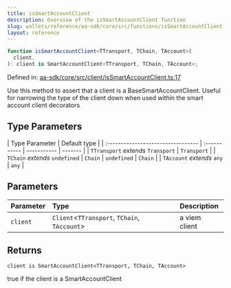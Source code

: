 ```yaml
---
title: isSmartAccountClient
description: Overview of the isSmartAccountClient function
slug: wallets/reference/aa-sdk/core/src/functions/isSmartAccountClient
layout: reference
---
```


```ts
function isSmartAccountClient<TTransport, TChain, TAccount>(
  client,
): client is SmartAccountClient<TTransport, TChain, TAccount>;
```

Defined in: [aa-sdk/core/src/client/isSmartAccountClient.ts:17](https://github.com/alchemyplatform/aa-sdk/blob/923a52171f7246172caf350853843e6680197da9/aa-sdk/core/src/client/isSmartAccountClient.ts#L17)

Use this method to assert that a client is a BaseSmartAccountClient.
Useful for narrowing the type of the client down when used within the
smart account client decorators

## Type Parameters

| Type Parameter                     | Default type |
| :--------------------------------- | :----------- | ----------- | ------- |
| `TTransport` _extends_ `Transport` | `Transport`  |
| `TChain` _extends_ `undefined`     | `Chain`      | `undefined` | `Chain` |
| `TAccount` _extends_ `any`         | `any`        |

## Parameters

| Parameter | Type                                          | Description   |
| :-------- | :-------------------------------------------- | :------------ |
| `client`  | `Client`\<`TTransport`, `TChain`, `TAccount`> | a viem client |

## Returns

`client is SmartAccountClient<TTransport, TChain, TAccount>`

true if the client is a SmartAccountClient
